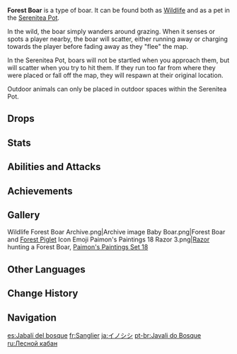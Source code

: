 {{Furnishing Infobox
|id             = 369103
|image          = Wildlife Forest Boar Icon.png
|category       = Animal
|subcategory    = Outdoor Creature
|quality        = 3
|adeptal_energy = 100
|load           = 500
|reduced_load   = 500
|description    = One of the most energetic residents in [[Teyvat]], boars are found active throughout the wild.<br />This wild animal is characterized by its stubborn personality. Able to survive in various conditions, it can be encountered in all sorts of forests and wild terrain.<br />Even when placed in the safety of the Realm Within, they still maintain their alertness, fleeing the moment anyone draws near to them. [[Paimon]]'s beginning to feel that her dreams of riding a boar are now in jeopardy.
|mention        = Paimon
|lbType         = Wildlife
|lbFamily       = Beasts
|lbGroup        = Boars
|source1        = [[Chubby]]
}}
{{Description|One of the most energetic residents in Teyvat, boars are found active throughout the wild.<br />This wild animal is characterized by rapid reproduction and a stubborn personality. Able to survive in various conditions, it can be encountered in all sorts of forests and wild terrain. Forest Boar meat is tasty and chewy, making it a prime ingredient for many dishes. In addition, Forest Boars are even central characters in many legends told across Teyvat.<br />The Musk family ecologists have observed some hilichurl tribes attempting to domesticate Forest Boars, presumably hoping to train them as riding animals.|[[Archive]]}}
'''Forest Boar''' is a type of boar. It can be found both as [[Wildlife]] and as a pet in the [[Serenitea Pot]].

In the wild, the boar simply wanders around grazing. When it senses or spots a player nearby, the boar will scatter, either running away or charging towards the player before fading away as they "flee" the map.

In the Serenitea Pot, boars will not be startled when you approach them, but will scatter when you try to hit them. If they run too far from where they were placed or fall off the map, they will respawn at their original location.

Outdoor animals can only be placed in outdoor spaces within the Serenitea Pot.

==Drops==
{{Card|Raw Meat|2}}

==Stats==
{{Enemy Stats
|resglobal = 0%
|hp_ratio  = 0.2
|hp_type   = wildlife
|atk_ratio = 1
|no_def    = 1
}}

==Abilities and Attacks==
{{Enemy Attacks
|name_1 = Charge
|desc_1 = Charges towards the player, dealing '''100% ATK''' as {{Color|Physical DMG}} on hit.
}}

==Achievements==
{{Achievement Topic Table|topic=Forest Boar}}

==Gallery==
<gallery>
Wildlife Forest Boar Archive.png|Archive image
Baby Boar.png|Forest Boar and [[Forest Piglet]]
Icon Emoji Paimon's Paintings 18 Razor 3.png|[[Razor]] hunting a Forest Boar, [[HoYoLAB/Paimon's Paintings#Set 18|Paimon's Paintings Set 18]]
</gallery>

==Other Languages==
{{Other Languages
|en      = Forest Boar
|zhs     = 野林猪
|zhs_rm  = Yělínzhū
|zht     = 野林豬
|zht_rm  = Yělínzhū
|zh_tl   = Wild Forest Boar
|ja      = イノシシ
|ja_rm   = Inoshishi
|ja_tl   = Wild Boar
|ko      = 숲멧돼지
|ko_rm   = Supmetdwaeji
|ko_tl   = Forest Wild Boar
|es      = Jabalí del bosque
|es_tl   = Forest Wild Boar
|fr      = Sanglier des forêts
|fr_tl   = Forest Boar
|ru      = Лесной кабан
|ru_tl   = Forest Boar
|th      = Forest Boar
|vi      = Heo Rừng Hoang Dã
|vi_tl   = Wild Forest Boar
|de      = Waldschwein
|de_tl   = Forest Swine
|id      = Forest Boar
|pt      = Javali do Bosque
|pt_tl   = 
|tr      = Orman Domuzu
|tr_tl   = 
|it      = Cinghiale della foresta
|it_tl   = 
}}

==Change History==
{{Change History|1.0}}

==Navigation==
{{Wildlife Navbox|state=collapsed}}
{{Enemy Navbox|Special|state=collapsed}}
{{Furnishing Navbox/Living|Animal}}

[[es:Jabalí del bosque]]
[[fr:Sanglier]]
[[ja:イノシシ]]
[[pt-br:Javali do Bosque]]
[[ru:Лесной кабан]]